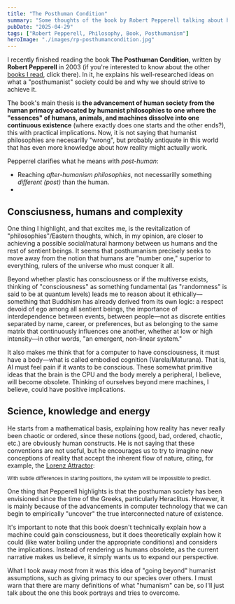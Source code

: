 ```yaml
---
title: "The Posthuman Condition"
summary: "Some thoughts of the book by Robert Pepperell talking about how to go beyond the humanist perspective."
pubDate: "2025-04-29"
tags: ["Robert Pepperell, Philosophy, Book, Posthumanism"]
heroImage: "./images/rp-posthumancondition.jpg"
---
```



I recently finished reading the book **The Posthuman Condition**, written by **Robert Pepperell** in 2003 (if you're interested to know about the other
[books I read](https://www.animanoir.xyz/books/), click there). In it, he explains his well-researched ideas on what a "posthumanist" society could be and why we should strive to achieve it.

The book's main thesis is **the advancement of human society from the human primacy advocated by humanist philosophies to one where the "essences" of humans, animals, and machines dissolve into one continuous existence** (where exactly does one starts and the other ends?), this with practical implications. Now, it is not saying that humanist philosophies are necesarilly "wrong", but probably antiquate in this world that has even more knowledge about how reality might actually work.

Pepperrel clarifies what he means with _post-human_:

- Reaching _after-humanism philosophies_, not necessarilly something _different (post)_ than the human.
- 


## Consciusness, humans and complexity

One thing I highlight, and that excites me, is the revitalization of "philosophies"/Eastern thoughts, which, in my opinion, are closer to achieving a possible social/natural harmony between us humans and the rest of sentient beings. It seems that posthumanism precisely seeks to move away from the notion that humans are "number one," superior to everything, rulers of the universe who must conquer it all. 

Beyond whether plastic has consciousness or if the multiverse exists, thinking of "consciousness" as something fundamental (as "randomness" is said to be at quantum levels) leads me to reason about it ethically—something that Buddhism has already derived from its own logic: a respect devoid of ego among all sentient beings, the importance of interdependence between events, between people—not as discrete entities separated by name, career, or preferences, but as belonging to the same matrix that continuously influences one another, whether at low or high intensity—in other words, "an emergent, non-linear system."

It also makes me think that for a computer to have consciousness, it must have a body—what is called embodied cognition (Varela/Maturana). That is, AI must feel pain if it wants to be conscious. These somewhat primitive ideas that the brain is the CPU and the body merely a peripheral, I believe, will become obsolete. Thinking of ourselves beyond mere machines, I believe, could have positive implications.

## Science, knowledge and energy

He starts from a mathematical basis, explaining how reality has never really been chaotic or ordered, since these notions (good, bad, ordered, chaotic, etc.) are obviously human constructs. He is not saying that these conventions are not useful, but he encourages us to try to imagine new conceptions of reality that accept the inherent flow of nature, citing, for example, the [Lorenz Attractor](https://www.youtube.com/watch?v=VjP90rwpBwU):

<LorenzAttractor client:load height="600px" />
<small>With subtle differences in starting positions, the system will be impossible to predict.</small>

One thing that Pepperell highlights is that the posthuman society has been envisioned since the time of the Greeks, particularly Heraclitus. However, it is mainly because of the advancements in computer technology that we can begin to empirically "uncover" the true interconnected nature of existence.

It's important to note that this book doesn't technically explain how a machine could gain consciousness, but it does theoretically explain how it could (like water boiling under the appropriate conditions) and considers the implications. Instead of rendering us humans obsolete, as the current narrative makes us believe, it simply wants us to expand our perspective.

What I took away most from it was this idea of "going beyond" humanist assumptions, such as giving primacy to our species over others. I must warn that there are many definitions of what "humanism" can be, so I'll just talk about the one this book portrays and tries to overcome.

